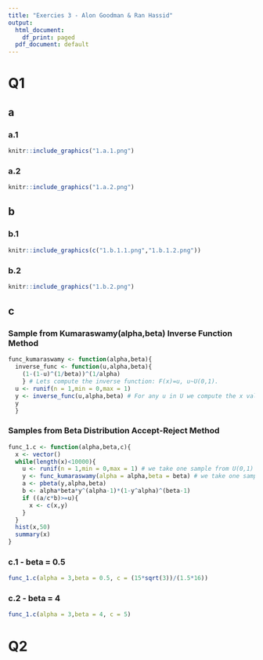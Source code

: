 ```yaml
---
title: "Exercies 3 - Alon Goodman & Ran Hassid"
output:
  html_document:
    df_print: paged
  pdf_document: default
---
```


# Q1 #

## a ##

### a.1 ###

```r
knitr::include_graphics("1.a.1.png")
```

### a.2 ###

```r
knitr::include_graphics("1.a.2.png")
```

## b ##

### b.1 ###

```r
knitr::include_graphics(c("1.b.1.1.png","1.b.1.2.png"))
```

### b.2 ###

```r
knitr::include_graphics("1.b.2.png")
```

## c ##

### Sample from Kumaraswamy(alpha,beta) Inverse Function Method ###

```r
func_kumaraswamy <- function(alpha,beta){
  inverse_func <- function(u,alpha,beta){
    (1-(1-u)^(1/beta))^(1/alpha)
    } # Lets compute the inverse function: F(x)=u, u~U(0,1).
  u <- runif(n = 1,min = 0,max = 1)
  y <- inverse_func(u,alpha,beta) # For any u in U we compute the x value.
  y
  }
```

### Samples from Beta Distribution Accept-Reject Method ###

```r
func_1.c <- function(alpha,beta,c){
  x <- vector()
  while(length(x)<10000){
    u <- runif(n = 1,min = 0,max = 1) # we take one sample from U(0,1)
    y <- func_kumaraswamy(alpha = alpha,beta = beta) # we take one sample from kumaraswamy(alpha,beta) like previous exercie
    a <- pbeta(y,alpha,beta)
    b <- alpha*beta*y^(alpha-1)*(1-y^alpha)^(beta-1)
    if ((a/c*b)>=u){
      x <- c(x,y)
    }
  }
  hist(x,50)
  summary(x)
}
```

### c.1 - beta = 0.5 ###

```r
func_1.c(alpha = 3,beta = 0.5, c = (15*sqrt(3))/(1.5*16))
```

### c.2 - beta = 4 ###

```r
func_1.c(alpha = 3,beta = 4, c = 5)
```

# Q2 #

